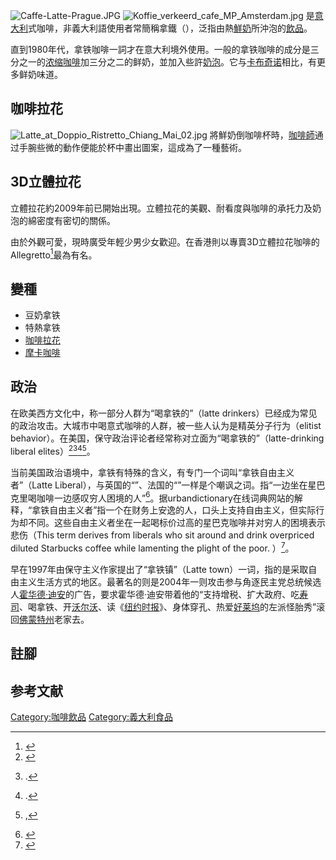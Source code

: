 {{NoteTA
|G1 = Food
|1 = zh-hans:通过; zh-hant:通過; zh-tw:透過;
}}
{{Redirect|拿鐵|義大利語原語含義|乳}}
{{Distinguish|咖啡牛奶}}
{{About||中國大陸的一個流行音樂組合|牛奶咖啡}}
{{Refimprove|time=2021-01-05T02:07:48+00:00}}
{{各地中文名
 | 大陸 = 拿铁咖啡
 | 臺灣 = 拿鐵咖啡、那堤咖啡
 | 香港 = 鮮奶咖啡
}}
{{Italian cuisine}}
[[File:Caffe-Latte-Prague.JPG|thumb]]
[[File:Koffie_verkeerd_cafe_MP_Amsterdam.jpg|thumb]]
{{地區用詞|cn=拿铁咖啡|tw=cn|hk=鮮奶咖啡|mo=hk|start={{lang-it|caffè latte}}|as=稱為}}是[[意大利|意大利]]式咖啡，非義大利語使用者常簡稱拿鐵（{{lang-it|latte|lit=奶}}），泛指由熱[[鮮乳|鮮奶]]所沖泡的[[飲品|飲品]]。

直到1980年代，拿铁咖啡一詞才在意大利境外使用。一般的拿铁咖啡的成分是三分之一的[[浓缩咖啡|浓缩咖啡]]加三分之二的鲜奶，並加入些許[[奶泡|奶泡]]。它与[[卡布奇诺|卡布奇诺]]相比，有更多鲜奶味道。

== 咖啡拉花 ==
{{main|咖啡拉花}}
[[File:Latte_at_Doppio_Ristretto_Chiang_Mai_02.jpg|thumb]]
將鮮奶倒咖啡杯時，[[咖啡師|咖啡師]]通过手腕些微的動作便能於杯中畫出圖案，這成為了一種藝術。

== 3D立體拉花 ==
立體拉花約2009年前已開始出現。立體拉花的美觀、耐看度與咖啡的承托力及奶泡的綿密度有密切的關係。

由於外觀可愛，現時廣受年輕少男少女歡迎。在香港則以專賣3D立體拉花咖啡的Allegretto<ref name=" Allegretto ">{{cite web |url= http://hk.ulifestyle.com.hk/spot/detail.html?id=ABdGDVoyBwlZHgNj |title= Allegretto |publisher= HK.ULifestyle.com.hk |access-date= 2014-12-31 |archive-url= https://web.archive.org/web/20170913135253/http://hk.ulifestyle.com.hk/spot/detail.html?id=ABdGDVoyBwlZHgNj |archive-date= 2017-09-13 |dead-url= yes }}</ref>最為有名。

== 變種 ==
* 豆奶拿铁
* 特熱拿铁
* [[咖啡拉花|咖啡拉花]]
* [[摩卡咖啡|摩卡咖啡]]

== 政治 ==
{{see also|左膠}}

在欧美西方文化中，称一部分人群为“喝拿铁的”（latte drinkers）已经成为常见的政治攻击。大城市中喝意式咖啡的人群，被一些人认为是精英分子行为（elitist behavior）。在美国，保守政治评论者经常称对立面为“喝拿铁的{{link-en|自由派菁英|Liberal elite}}”（latte-drinking liberal elites）<ref>{{cite book|url=http://books.google.com/books?id=Ssp0tey7XKEC|title=Talking Right: How Conservatives Turned Liberalism Into a Tax-raising, Latte-drinking, Sushi-eating, Volvo-driving, New York Times-reading, Body-piercing, Hollywood-loving, Left-wing Freak Show|publisher=PublicAffairs|year=2007|accessdate=2013-05-28|author=Nunberg, Geoffrey|isbn=1586485318}}</ref><ref>{{cite news|title=The politics of me|url=http://www.nytimes.com/1996/08/18/opinion/the-politics-of-me.html?scp=2&sq=%+drinking%22&st=nyt|quote=... self-indulgent, self-centered, latte-drinking, DKNY-wearing, BMW-driving, inner-child-searching softies.|date=August 18, 1996|newspaper=New York Times|accessdate=2014-10-11|archive-date=2020-06-04|archive-url=https://web.archive.org/web/20200604133958/https://www.nytimes.com/1996/08/18/opinion/the-politics-of-me.html?scp=2&sq=%+drinking%22&st=nyt|dead-url=no}}.</ref><ref>{{cite news|url=http://www.nytimes.com/1994/10/09/magazine/the-anti-mall.html?scp=3&sq=&pagewanted=2|title=The anti-mall|quote=... hip-hopping community of MTV-watching, planet-saving, latte-sipping individualists ...|date=October 9, 1994|newspaper=New York Times|accessdate=2014-10-11|archive-date=2020-06-04|archive-url=https://web.archive.org/web/20200604141311/https://www.nytimes.com/1994/10/09/magazine/the-anti-mall.html?scp=3&sq=&pagewanted=2|dead-url=no}}.</ref><ref>{{cite news|url=http://www.nytimes.com/2004/01/11/us/the-2004-campaign-political-points.html?pagewanted=2&src=pm|quote=... government-expanding, latte-drinking, sushi-eating, Volvo-driving, ''New-York-Times''-reading ...|date=January 11, 2004|newspaper=New York Times|title=The|accessdate=2014-10-11|archive-date=2020-06-04|archive-url=https://web.archive.org/web/20200604133956/https://www.nytimes.com/2004/01/11/us/the-2004-campaign-political-points.html?pagewanted=2&src=pm|dead-url=no}},</ref>。

当前美国政治语境中，拿铁有特殊的含义，有专门一个词叫“拿铁自由主义者”（Latte Liberal），与英国的“{{link-en|香檳社會主義者|Champagne socialist|香槟社会主义}}”、法国的“{{link-fr|魚子醬左派|Gauche caviar|鱼子酱左派}}”一样是个嘲讽之词。指“一边坐在星巴克里喝咖啡一边感叹穷人困境的人”<ref>{{Cite web |url=http://www.bbc.com/news/magazine-29449037 |title=2014年10月6日BBC报道：《为什么拿铁与自由主义者有关？》（Why are Latte associated with liberals?) |access-date=2014年10月11日 |archive-date=2020年11月12日 |archive-url=https://web.archive.org/web/20201112035948/https://www.bbc.com/news/magazine-29449037 |dead-url=no }}</ref>。据urbandictionary在线词典网站的解释，“拿铁自由主义者”指一个在财务上安逸的人，口头上支持自由主义，但实际行为却不同。这些自由主义者坐在一起喝标价过高的星巴克咖啡并对穷人的困境表示悲伤（This term derives from liberals who sit around and drink overpriced diluted Starbucks coffee while lamenting the plight of the poor. ）<ref>{{Cite web |url=http://zh.urbandictionary.com/define.php?term=Latte+Liberal |title=“Latte Liberal”in Urban Dictionary  |access-date=2014-10-11 |archive-date=2016-03-04 |archive-url=https://web.archive.org/web/20160304102413/http://zh.urbandictionary.com/define.php?term=Latte+Liberal |dead-url=no }}</ref>。

早在1997年由保守主义作家{{tsl|en|David Brooks (journalist)|戴维·布鲁克斯}}提出了“拿铁镇”（Latte town）一词，指的是采取自由主义生活方式的地区。最著名的则是2004年一则攻击参与角逐民主党总统候选人[[霍华德·迪安|霍华德·迪安]]的广告，要求霍华德·迪安带着他的“支持增税、扩大政府、吃[[寿司|寿司]]、喝拿铁、开[[沃尔沃|沃尔沃]]、读《[[纽约时报|纽约时报]]》、身体穿孔、热爱[[好莱坞|好莱坞]]的左派怪胎秀”滚回[[佛蒙特州|佛蒙特州]]老家去。

== 註腳 ==
{{NoteFoot}}

== 参考文献 ==
{{reflist}}
{{Coffee}}
{{DEFAULTSORT:Latte}}
[[Category:咖啡飲品|Category:咖啡飲品]]
[[Category:義大利食品|Category:義大利食品]]